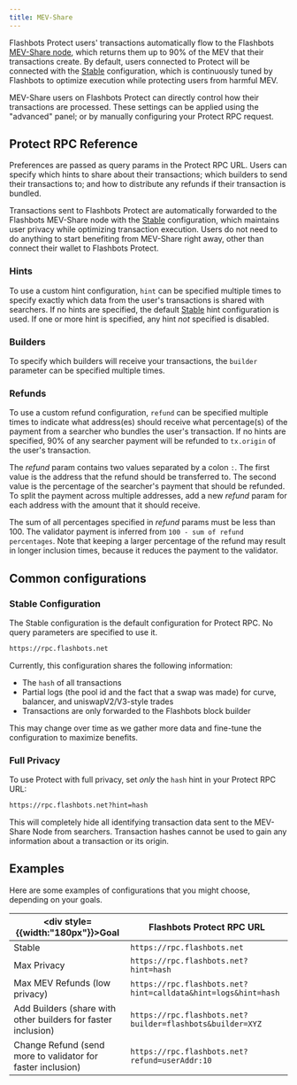 ```yaml
---
title: MEV-Share
---
```



Flashbots Protect users' transactions automatically flow to the Flashbots [MEV-Share node](/flashbots-mev-share/overview#what-is-a-matchmaker), which returns them up to 90% of the MEV that their transactions create. By default, users connected to Protect will be connected with the [Stable](/flashbots-protect/rpc/mev-share#stable-configuration) configuration, which is continuously tuned by Flashbots to optimize execution while protecting users from harmful MEV.

MEV-Share users on Flashbots Protect can directly control how their transactions are processed. These settings can be applied using the "advanced" panel; or by manually configuring your Protect RPC request.

<ProtectButtonSelector />

## Protect RPC Reference

Preferences are passed as query params in the Protect RPC URL. Users can specify which hints to share about their transactions; which builders to send their transactions to; and how to distribute any refunds if their transaction is bundled.

Transactions sent to Flashbots Protect are automatically forwarded to the Flashbots MEV-Share node with the [Stable](/flashbots-protect/rpc/mev-share#stable-configuration) configuration, which maintains user privacy while optimizing transaction execution. Users do not need to do anything to start benefiting from MEV-Share right away, other than connect their wallet to Flashbots Protect.
### Hints

To use a custom hint configuration, `hint` can be specified multiple times to specify exactly which data from the user's transactions is shared with searchers. If no hints are specified, the default [Stable](/flashbots-protect/rpc/mev-share#stable-configuration) hint configuration is used. If one or more hint is specified, any hint _not_ specified is disabled.

<HintsTable />

### Builders

To specify which builders will receive your transactions, the `builder` parameter can be specified multiple times.

<Builders />

### Refunds

To use a custom refund configuration, `refund` can be specified multiple times to indicate what address(es) should receive what percentage(s) of the payment from a searcher who bundles the user's transaction. If no hints are specified, 90% of any searcher payment will be refunded to `tx.origin` of the user's transaction.

The _refund_ param contains two values separated by a colon `:`. The first value is the address that the refund should be transferred to. The second value is the percentage of the searcher's payment that should be refunded. To split the payment across multiple addresses, add a new _refund_ param for each address with the amount that it should receive.

The sum of all percentages specified in _refund_ params must be less than 100. The validator payment is inferred from `100 - sum of refund percentages`. Note that keeping a larger percentage of the refund may result in longer inclusion times, because it reduces the payment to the validator.

## Common configurations

### Stable Configuration

The Stable configuration is the default configuration for Protect RPC. No query parameters are specified to use it.

```txt
https://rpc.flashbots.net
```

Currently, this configuration shares the following information:
* The `hash` of all transactions
* Partial logs (the pool id and the fact that a swap was made) for curve, balancer, and uniswapV2/V3-style trades
* Transactions are only forwarded to the Flashbots block builder

This may change over time as we gather more data and fine-tune the configuration to maximize benefits.

### Full Privacy

To use Protect with full privacy, set _only_ the `hash` hint in your Protect RPC URL:

```txt
https://rpc.flashbots.net?hint=hash
```

This will completely hide all identifying transaction data sent to the MEV-Share Node from searchers. Transaction hashes cannot be used to gain any information about a transaction or its origin.

## Examples

Here are some examples of configurations that you might choose, depending on your goals.

| <div style={{width:"180px"}}>Goal</div>  | Flashbots Protect RPC URL |
| - | - |
| Stable | `https://rpc.flashbots.net` |
| Max Privacy | `https://rpc.flashbots.net?hint=hash` |
| Max MEV Refunds (low privacy) | `https://rpc.flashbots.net?hint=calldata&hint=logs&hint=hash` |
| Add Builders (share with other builders for faster inclusion) | `https://rpc.flashbots.net?builder=flashbots&builder=XYZ` |
| Change Refund (send more to validator for faster inclusion) | `https://rpc.flashbots.net?refund=userAddr:10` |
